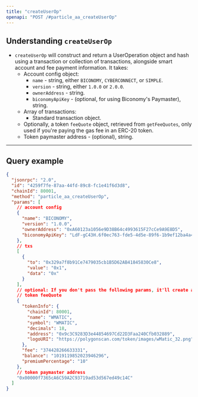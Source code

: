 ```yaml
---
title: "createUserOp"
openapi: "POST /#particle_aa_createUserOp"
---
```


## Understanding `createUserOp`

- `createUserOp` will construct and return a UserOperation object and hash using a transaction or collection of transactions, alongside smart account and fee payment information. It takes:
  - Account config object:
    - `name` - string, either `BICONOMY`, `CYBERCONNECT`, or `SIMPLE`.
    - `version` - string, either `1.0.0` or `2.0.0`.
    - `ownerAddress` - string.
    - `biconomyApiKey` - (optional, for using Biconomy's Paymaster), string.
  - Array of transactions:
    - Standard transaction object.
  - Optionally, a token `feeQuote` object, retrieved from `getFeeQuotes`, only used if you're paying the gas fee in an ERC-20 token.
  - Token paymaster address - (optional), string.

***

## Query example

```json JSON
{
  "jsonrpc": "2.0",
  "id": "4259f7fe-87aa-44fd-89c8-fc1e41f6d3d8",
  "chainId": 80001,
  "method": "particle_aa_createUserOp",
  "params": [
    // account config
    {
      "name": "BICONOMY",
      "version": "1.0.0",
      "ownerAddress": "0xA60123a1056e9D38B64c4993615F27cCe9A9E8D5",
      "biconomyApiKey": "LdF-gC43H.6f0ec763-fde5-4d5e-89f6-1b9ef12ba4a4" // optional
    },
    // txs
    [
      {
        "to": "0x329a7f8b91Ce7479035cb1B5D62AB41845830Ce8",
        "value": "0x1",
        "data": "0x"
      }
    ],
    // optional: If you don't pass the following params, it'll create a gasless/user paid user op
    // token feeQuote
    {
      "tokenInfo": {
        "chainId": 80001,
        "name": "WMATIC",
        "symbol": "WMATIC",
        "decimals": 18,
        "address": "0x9c3C9283D3e44854697Cd22D3Faa240Cfb032889",
        "logoURI": "https://polygonscan.com/token/images/wMatic_32.png"
      },
      "fee": "374428266633331",
      "balance": "1019119852023946296",
      "premiumPercentage": "10"
    },
    // token paymaster address
    "0x00000f7365cA6C59A2C93719ad53d567ed49c14C"
  ]
}
```